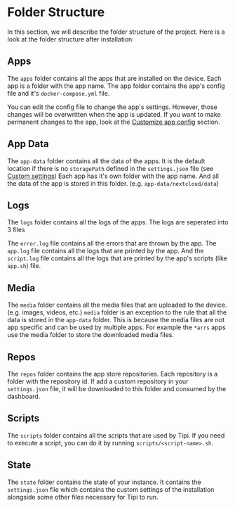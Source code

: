 
# Folder Structure

In this section, we will describe the folder structure of the project.
Here is a look at the folder structure after installation:

<FileTree>
    <FileTree.Folder name="runtipi" defaultOpen>
        <FileTree.Folder name="apps" />
        <FileTree.Folder name="app-data" />
        <FileTree.Folder name="logs" />
        <FileTree.Folder name="media" defaultClosed>
            <FileTree.Folder name="data" defaultClosed>
                <FileTree.Folder name="books" />
                <FileTree.Folder name="images" />
                <FileTree.Folder name="movies" />
                <FileTree.Folder name="podcasts" />
                <FileTree.Folder name="roms" />
                <FileTree.Folder name="tv" />
            </FileTree.Folder>
        </FileTree.Folder>
        <FileTree.Folder name="repos" />
        <FileTree.Folder name="scripts" />
        <FileTree.Folder name="state" />
    </FileTree.Folder>
</FileTree>

## Apps

The `apps` folder contains all the apps that are installed on the device.
Each app is a folder with the app name. The app folder contains the app's config file and it's `docker-compose.yml` file.

You can edit the config file to change the app's settings. However, those changes will be overwritten when the app is updated.
If you want to make permanent changes to the app, look at the [Customize app config](/docs/guides/customize-app-config) section.

## App Data

The `app-data` folder contains all the data of the apps.
It is the default location if there is no `storagePath` defined in the `settings.json` file (see [Custom settings](/docs/getting-started/custom-settings))
Each app has it's own folder with the app name. And all the data of the app is stored in this folder. (e.g. `app-data/nextcloud/data`)

## Logs

The `logs` folder contains all the logs of the apps. The logs are seperated into 3 files

<FileTree>
    <FileTree.Folder name="logs" defaultOpen>
        <FileTree.File name="error.log" />
        <FileTree.File name="app.log" />
        <FileTree.File name="script.log" />
    </FileTree.Folder>
</FileTree>

The `error.log` file contains all the errors that are thrown by the app. The `app.log` file contains all the logs that are printed by the app.
And the `script.log` file contains all the logs that are printed by the app's scripts (like `app.sh`) file.

## Media

The `media` folder contains all the media files that are uploaded to the device. (e.g. images, videos, etc.)
`media` folder is an exception to the rule that all the data is stored in the `app-data` folder.
This is because the media files are not app specific and can be used by multiple apps.
For example the `*arrs` apps use the media folder to store the downloaded media files.

## Repos

The `repos` folder contains the app store repositories. Each repository is a folder with the repository id.
If add a custom repository in your `settings.json` file, it will be downloaded to this folder and consumed by the dashboard.

## Scripts

The `scripts` folder contains all the scripts that are used by Tipi. If you need to execute a script, you can do it by running `scripts/<script-name>.sh`.

## State

The `state` folder contains the state of your instance. It contains the `settings.json` file which contains the custom settings of the installation alongside some other files necessary for Tipi to run.


